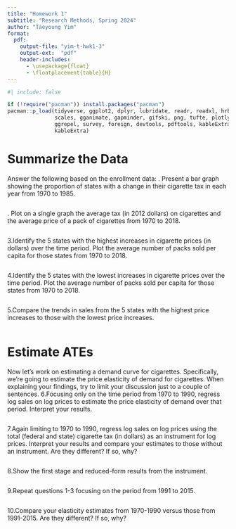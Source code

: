 ```yaml
---
title: "Homework 1"
subtitle: "Research Methods, Spring 2024"
author: "Taeyoung Yim"
format:
  pdf:
    output-file: "yim-t-hwk1-3"
    output-ext:  "pdf"
    header-includes:
      - \usepackage{float}
      - \floatplacement{table}{H}
---
```


```r
#| include: false

if (!require("pacman")) install.packages("pacman")
pacman::p_load(tidyverse, ggplot2, dplyr, lubridate, readr, readxl, hrbrthemes, fixest,
               scales, gganimate, gapminder, gifski, png, tufte, plotly, OECD,
               ggrepel, survey, foreign, devtools, pdftools, kableExtra, modelsummary,
               kableExtra)
```

\newpage
# Summarize the Data
Answer the following based on the enrollment data:
\vspace{.2in}
\noindent 1. Present a bar graph showing the proportion of states with a change in their cigarette tax in each year from 1970 to 1985.<br>
```r

```

\newpage
\vspace{.2in}
\noindent 2. Plot on a single graph the average tax (in 2012 dollars) on cigarettes and the average price of a pack of cigarettes from 1970 to 2018.<br>
```r

```

\newpage
\vspace{.2in}
\noindent 3.Identify the 5 states with the highest increases in cigarette prices (in dollars) over the time period. Plot the average number of packs sold per capita for those states from 1970 to 2018.<br>
```r

```

\newpage
\vspace{.2in}
\noindent 4.Identify the 5 states with the lowest increases in cigarette prices over the time period. Plot the average number of packs sold per capita for those states from 1970 to 2018.<br>
```r

```

\newpage
\vspace{.2in}
\noindent 5.Compare the trends in sales from the 5 states with the highest price increases to those with the lowest price increases.<br>
```r

```

\newpage
# Estimate ATEs
Now let’s work on estimating a demand curve for cigarettes. Specifically, we’re going to estimate the price elasticity of demand for cigarettes. When explaining your findings, try to limit your discussion just to a couple of sentences.
\vspace{.2in}
\noindent 6.Focusing only on the time period from 1970 to 1990, regress log sales on log prices to estimate the price elasticity of demand over that period. Interpret your results.<br>
```r

```

\vspace{.2in}
\noindent 7.Again limiting to 1970 to 1990, regress log sales on log prices using the total (federal and state) cigarette tax (in dollars) as an instrument for log prices. Interpret your results and compare your estimates to those without an instrument. Are they different? If so, why?<br>
```r

```

\vspace{.2in}
\noindent 8.Show the first stage and reduced-form results from the instrument.<br>
```r

```

\vspace{.2in}
\noindent 9.Repeat questions 1-3 focusing on the period from 1991 to 2015.<br>
```r

```

\vspace{.2in}
\noindent 10.Compare your elasticity estimates from 1970-1990 versus those from 1991-2015. Are they different? If so, why?<br>
```r

```
